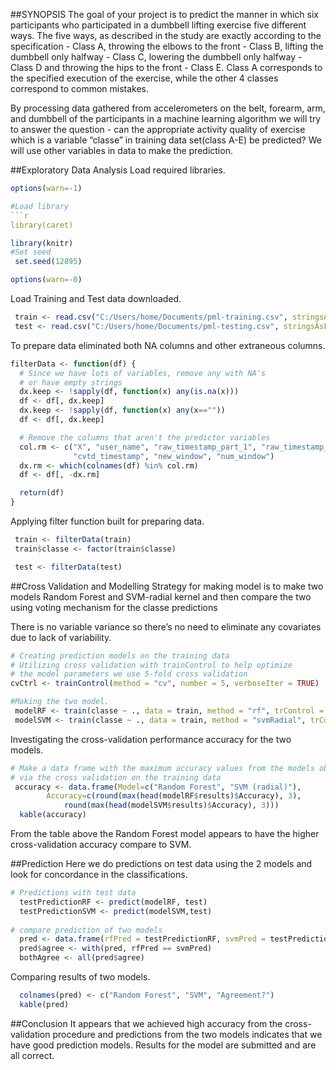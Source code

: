 ##SYNOPSIS
The goal of your project is to predict the manner in which six participants who participated in a dumbbell lifting exercise five different ways. The five ways, as described in the study are exactly according to the specification - Class A, throwing the elbows to the front - Class B, lifting the dumbbell only halfway - Class C, lowering the dumbbell only halfway - Class D and throwing the hips to the front - Class E. Class A corresponds to the specified execution of the exercise, while the other 4 classes correspond to common mistakes.

By processing data gathered from accelerometers on the belt, forearm, arm, and dumbbell of the participants in a machine learning algorithm we will try to answer the question - can the appropriate activity quality of exercise which is a variable "classe" in training data set(class A-E) be predicted? We will use other variables in data to make the prediction.

##Exploratory Data Analysis
Load required libraries.
```{r echo=FALSE, results='hide',message=FALSE}
options(warn=-1)
```
```{r}
#Load library
```{r, message=F, warning=F}
library(caret)
```
```{r}
library(knitr)
#Set seed
 set.seed(12895)
```
```{r echo=FALSE, results='hide',message=FALSE}
options(warn=-0)
```
Load Training and Test data downloaded.
```{r}
 train <- read.csv("C:/Users/home/Documents/pml-training.csv", stringsAsFactors=FALSE)
 test <- read.csv("C:/Users/home/Documents/pml-testing.csv", stringsAsFactors=FALSE)
```
To prepare data eliminated both NA columns and other extraneous columns.
```{r}
filterData <- function(df) {
  # Since we have lots of variables, remove any with NA's
  # or have empty strings
  dx.keep <- !sapply(df, function(x) any(is.na(x)))
  df <- df[, dx.keep]
  dx.keep <- !sapply(df, function(x) any(x==""))
  df <- df[, dx.keep]

  # Remove the columns that aren't the predictor variables
  col.rm <- c("X", "user_name", "raw_timestamp_part_1", "raw_timestamp_part_2", 
              "cvtd_timestamp", "new_window", "num_window")
  dx.rm <- which(colnames(df) %in% col.rm)
  df <- df[, -dx.rm]

  return(df)
}
```
Applying filter function built for preparing data.
```{r}
 train <- filterData(train)
 train$classe <- factor(train$classe)

 test <- filterData(test)
```
##Cross Validation and Modelling
Strategy for making model is to make two models Random Forest and SVM-radial kernel and then compare the two using voting mechanism for the classe predictions

There is no variable variance so there's no need to eliminate any covariates due to lack of variability.
```{r}
# Creating prediction models on the training data
# Utilizing cross validation with trainControl to help optimize
# the model parameters we use 5-fold cross validation
cvCtrl <- trainControl(method = "cv", number = 5, verboseIter = TRUE)
```
```{r, message=F, warning=F,results='hide'}
#Making the two model.
 modelRF <- train(classe ~ ., data = train, method = "rf", trControl = cvCtrl)
 modelSVM <- train(classe ~ ., data = train, method = "svmRadial", trControl = cvCtrl)
```
Investigating the cross-validation performance accuracy for the two models.
```{r}
# Make a data frame with the maximum accuracy values from the models obtained
# via the cross validation on the training data
 accuracy <- data.frame(Model=c("Random Forest", "SVM (radial)"),
        Accuracy=c(round(max(head(modelRF$results)$Accuracy), 3),
            round(max(head(modelSVM$results)$Accuracy), 3)))
  kable(accuracy)
```
From the table above the Random Forest model appears to have the higher cross-validation accuracy compare to SVM.

##Prediction
Here we do predictions on test data using the 2 models and look for concordance in the classifications.
```{r}
# Predictions with test data
  testPredictionRF <- predict(modelRF, test)
  testPredictionSVM <- predict(modelSVM,test)
  
# compare prediction of two models
  pred <- data.frame(rfPred = testPredictionRF, svmPred = testPredictionSVM)
  pred$agree <- with(pred, rfPred == svmPred)
  bothAgree <- all(pred$agree)
```
Comparing results of two models.
```{r}
  colnames(pred) <- c("Random Forest", "SVM", "Agreement?")
  kable(pred)
```

##Conclusion
It appears that we achieved high accuracy from the cross-validation procedure and predictions from the two models indicates that we have good prediction models.
Results for the model are submitted and are all correct.